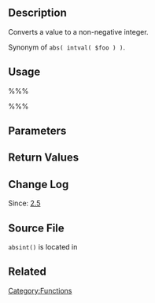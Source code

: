 {{Languages|
{{en|Function Reference/absint}}
{{it|Riferimento funzioni/absint}}
{{ja|Function Reference/absint}}
}}

== Description ==

Converts a value to a non-negative integer.

Synonym of <tt>abs( intval( $foo ) )</tt>.

== Usage ==

%%%<?php absint( $maybeint ); ?>%%%

== Parameters ==

{{Parameter|$maybeint|mixed|Data you wish to have converted to a non-negative integer.}}

== Return Values ==

{{Return||int|A non-negative integer.}}

== Change Log ==

Since: [[Version 2.5|2.5]]

== Source File ==

<tt>absint()</tt> is located in {{Trac|wp-includes/functions.php}}

== Related ==

{{Tag Footer}}

[[Category:Functions]]